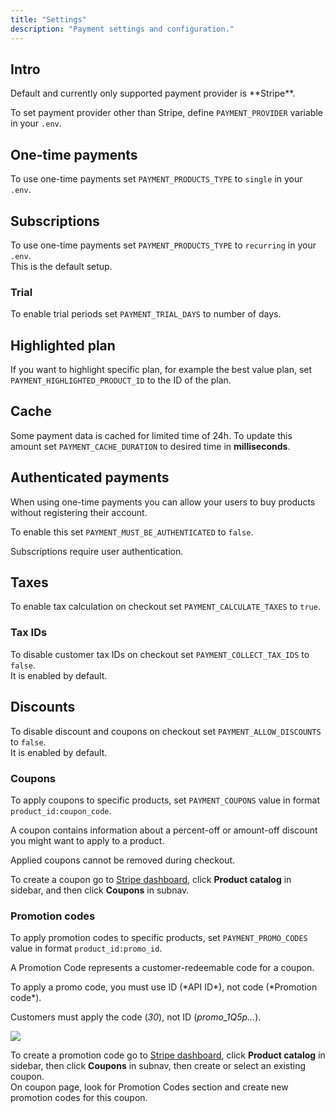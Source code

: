 ```yaml
---
title: "Settings"
description: "Payment settings and configuration."
---
```



## Intro

<Info>
  Default and currently only supported payment provider is **Stripe**.
</Info>

To set payment provider other than Stripe, define `PAYMENT_PROVIDER` variable in your `.env`.

## One-time payments

To use one-time payments set `PAYMENT_PRODUCTS_TYPE` to `single` in your `.env`.<br />

## Subscriptions

To use one-time payments set `PAYMENT_PRODUCTS_TYPE` to `recurring` in your `.env`.<br />
This is the default setup.

### Trial

To enable trial periods set `PAYMENT_TRIAL_DAYS` to number of days.

## Highlighted plan

If you want to highlight specific plan, for example the best value plan, set `PAYMENT_HIGHLIGHTED_PRODUCT_ID` to the ID of the plan.

## Cache

Some payment data is cached for limited time of 24h. To update this amount set `PAYMENT_CACHE_DURATION` to desired time in **milliseconds**.

## Authenticated payments

When using one-time payments you can allow your users to buy products without registering their account.

To enable this set `PAYMENT_MUST_BE_AUTHENTICATED` to `false`.

Subscriptions require user authentication.

## Taxes

To enable tax calculation on checkout set `PAYMENT_CALCULATE_TAXES` to `true`.

### Tax IDs

To disable customer tax IDs on checkout set `PAYMENT_COLLECT_TAX_IDS` to `false`.<br />
It is enabled by default.

## Discounts

To disable discount and coupons on checkout set `PAYMENT_ALLOW_DISCOUNTS` to `false`.<br />
It is enabled by default.

### Coupons

To apply coupons to specific products, set `PAYMENT_COUPONS` value in format `product_id:coupon_code`.

A coupon contains information about a percent-off or amount-off discount you might want to apply to a product.

<Warning>Applied coupons cannot be removed during checkout.</Warning>

To create a coupon go to [Stripe dashboard](https://dashboard.stripe.com/), click **Product catalog** in sidebar, and then click **Coupons** in subnav.

### Promotion codes

To apply promotion codes to specific products, set `PAYMENT_PROMO_CODES` value in format `product_id:promo_id`.

A Promotion Code represents a customer-redeemable code for a coupon.

<Info>
  To apply a promo code, you must use ID (*API ID*), not code (*Promotion
  code*).
</Info>

<Info>Customers must apply the code (*30*), not ID (*promo_1Q5p...*).</Info>

<Frame>
  <img src="/images/promo-codes.jpg" style={{ borderRadius: "0.5rem" }} />
</Frame>

To create a promotion code go to [Stripe dashboard](https://dashboard.stripe.com/), click **Product catalog** in sidebar, then click **Coupons** in subnav, then create or select an existing coupon.<br />
On coupon page, look for Promotion Codes section and create new promotion codes for this coupon.
